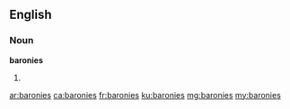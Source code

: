 ==English==

===Noun===
'''baronies'''

# {{plural of|barony}}

[[ar:baronies]]
[[ca:baronies]]
[[fr:baronies]]
[[ku:baronies]]
[[mg:baronies]]
[[my:baronies]]
